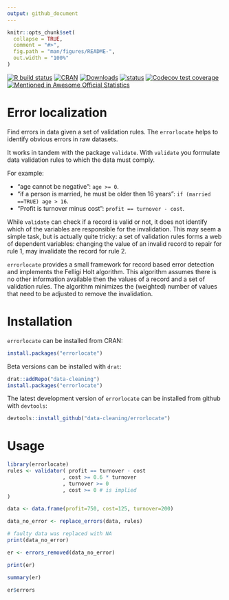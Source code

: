```yaml
---
output: github_document
---
```


<!-- README.md is generated from README.Rmd. Please edit that file -->

```r
knitr::opts_chunk$set(
  collapse = TRUE,
  comment = "#>",
  fig.path = "man/figures/README-",
  out.width = "100%"
)
```

[![R build status](https://github.com/data-cleaning/errorlocate/workflows/R-CMD-check/badge.svg)](https://github.com/data-cleaning/errorlocate/actions)
[![CRAN](http://www.r-pkg.org/badges/version/errorlocate)](https://CRAN.R-project.org/package=errorlocate)
[![Downloads](http://cranlogs.r-pkg.org/badges/errorlocate)](http://www.r-pkg.org/pkg/errorlocate) 
[![status](https://tinyverse.netlify.com/badge/errorlocate)](https://CRAN.R-project.org/package=errorlocate)
[![Codecov test coverage](https://codecov.io/gh/data-cleaning/errorlocate/branch/master/graph/badge.svg)](https://codecov.io/gh/data-cleaning/errorlocate?branch=master)
[![Mentioned in Awesome Official Statistics ](https://awesome.re/mentioned-badge.svg)](http://www.awesomeofficialstatistics.org)

# Error localization

Find errors in data given a set of validation rules.
The `errorlocate` helps to identify obvious errors in raw datasets.

It works in tandem with the package `validate`.
With `validate` you formulate data validation rules to which the data must comply.

For example:

- "age cannot be negative": `age >= 0`.
- "if a person is married, he must be older then 16 years": `if (married ==TRUE) age > 16`.
- "Profit is turnover minus cost": `profit == turnover - cost`.

While `validate` can check if a record is valid or not, it does not identify
which of the variables are responsible for the invalidation. This may seem a simple task,
but is actually quite tricky:  a set of validation rules forms a web
of dependent variables: changing the value of an invalid record to repair for rule 1, may invalidate
the record for rule 2.

`errorlocate` provides a small framework for record based error detection and implements the Felligi Holt
algorithm. This algorithm assumes there is no other information available then the values of a record
and a set of validation rules. The algorithm minimizes the (weighted) number of values that need
to be adjusted to remove the invalidation.

# Installation

`errorlocate` can be installed from CRAN:

```r
install.packages("errorlocate")
```

Beta versions can be installed with `drat`:

```r
drat::addRepo("data-cleaning")
install.packages("errorlocate")
```

The latest development version of `errorlocate` can be installed from github with `devtools`:

```r
devtools::install_github("data-cleaning/errorlocate")
```

# Usage

```r
library(errorlocate)
rules <- validator( profit == turnover - cost
                  , cost >= 0.6 * turnover
                  , turnover >= 0
                  , cost >= 0 # is implied
)

data <- data.frame(profit=750, cost=125, turnover=200)

data_no_error <- replace_errors(data, rules)

# faulty data was replaced with NA
print(data_no_error)

er <- errors_removed(data_no_error)

print(er)

summary(er)

er$errors
```
